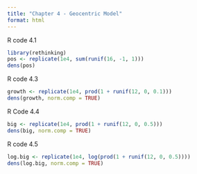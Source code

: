 ```yaml
---
title: "Chapter 4 - Geocentric Model"
format: html
---
```


R code 4.1
```r
library(rethinking)
pos <- replicate(1e4, sum(runif(16, -1, 1)))
dens(pos)
```

R code 4.3
```r
growth <- replicate(1e4, prod(1 + runif(12, 0, 0.1)))
dens(growth, norm.comp = TRUE)
```

R Code 4.4
```r
big <- replicate(1e4, prod(1 + runif(12, 0, 0.5)))
dens(big, norm.comp = TRUE)
```

R code 4.5
```r
log.big <- replicate(1e4, log(prod(1 + runif(12, 0, 0.5))))
dens(log.big, norm.comp = TRUE)
```


